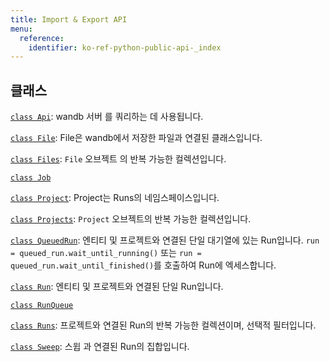 ```yaml
---
title: Import & Export API
menu:
  reference:
    identifier: ko-ref-python-public-api-_index
---
```


## 클래스

[`class Api`](/ko/ref/python/public-api/api/): wandb 서버 를 쿼리하는 데 사용됩니다.

[`class File`](/ko/ref/python/public-api/file/): File은 wandb에서 저장한 파일과 연결된 클래스입니다.

[`class Files`](/ko/ref/python/public-api/files/): `File` 오브젝트 의 반복 가능한 컬렉션입니다.

[`class Job`](/ko/ref/python/public-api/job/)

[`class Project`](/ko/ref/python/public-api/project/): Project는 Runs의 네임스페이스입니다.

[`class Projects`](/ko/ref/python/public-api/projects/): `Project` 오브젝트의 반복 가능한 컬렉션입니다.

[`class QueuedRun`](/ko/ref/python/public-api/queuedrun/): 엔티티 및 프로젝트와 연결된 단일 대기열에 있는 Run입니다. `run = queued_run.wait_until_running()` 또는 `run = queued_run.wait_until_finished()`를 호출하여 Run에 엑세스합니다.

[`class Run`](./run): 엔티티 및 프로젝트와 연결된 단일 Run입니다.

[`class RunQueue`](/ko/ref/python/public-api/runqueue/)

[`class Runs`](/ko/ref/python/public-api/runs/): 프로젝트와 연결된 Run의 반복 가능한 컬렉션이며, 선택적 필터입니다.

[`class Sweep`](./sweep): 스윕 과 연결된 Run의 집합입니다.
